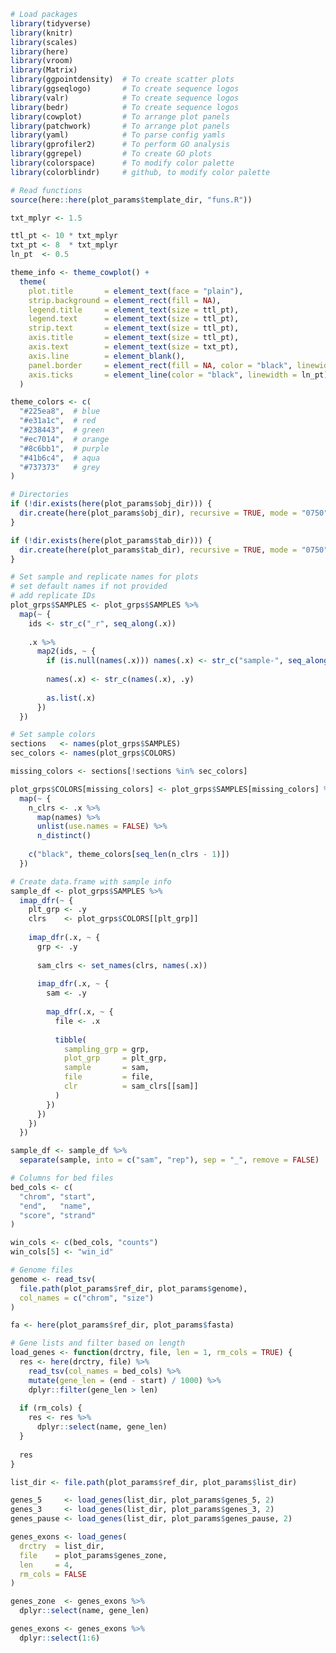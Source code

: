 
```r

# Load packages
library(tidyverse)
library(knitr)
library(scales)
library(here)
library(vroom)
library(Matrix)
library(ggpointdensity)  # To create scatter plots
library(ggseqlogo)       # To create sequence logos
library(valr)            # To create sequence logos
library(bedr)            # To create sequence logos
library(cowplot)         # To arrange plot panels
library(patchwork)       # To arrange plot panels
library(yaml)            # To parse config yamls
library(gprofiler2)      # To perform GO analysis
library(ggrepel)         # To create GO plots
library(colorspace)      # To modify color palette
library(colorblindr)     # github, to modify color palette

# Read functions
source(here::here(plot_params$template_dir, "funs.R"))

```

```r

txt_mplyr <- 1.5

ttl_pt <- 10 * txt_mplyr
txt_pt <- 8  * txt_mplyr
ln_pt  <- 0.5

theme_info <- theme_cowplot() +
  theme(
    plot.title       = element_text(face = "plain"),
    strip.background = element_rect(fill = NA),
    legend.title     = element_text(size = ttl_pt),
    legend.text      = element_text(size = ttl_pt),
    strip.text       = element_text(size = ttl_pt),
    axis.title       = element_text(size = ttl_pt),
    axis.text        = element_text(size = txt_pt),
    axis.line        = element_blank(),
    panel.border     = element_rect(fill = NA, color = "black", linewidth = ln_pt),
    axis.ticks       = element_line(color = "black", linewidth = ln_pt)
  )

theme_colors <- c(
  "#225ea8",  # blue
  "#e31a1c",  # red
  "#238443",  # green
  "#ec7014",  # orange
  "#8c6bb1",  # purple
  "#41b6c4",  # aqua
  "#737373"   # grey
)

```

```r

# Directories
if (!dir.exists(here(plot_params$obj_dir))) {
  dir.create(here(plot_params$obj_dir), recursive = TRUE, mode = "0750")
}

if (!dir.exists(here(plot_params$tab_dir))) {
  dir.create(here(plot_params$tab_dir), recursive = TRUE, mode = "0750")
}

# Set sample and replicate names for plots
# set default names if not provided
# add replicate IDs
plot_grps$SAMPLES <- plot_grps$SAMPLES %>%
  map(~ {
    ids <- str_c("_r", seq_along(.x))
    
    .x %>%
      map2(ids, ~ {
        if (is.null(names(.x))) names(.x) <- str_c("sample-", seq_along(.x))
        
        names(.x) <- str_c(names(.x), .y)
        
        as.list(.x)
      })
  })

# Set sample colors
sections   <- names(plot_grps$SAMPLES)
sec_colors <- names(plot_grps$COLORS)

missing_colors <- sections[!sections %in% sec_colors]

plot_grps$COLORS[missing_colors] <- plot_grps$SAMPLES[missing_colors] %>%
  map(~ {
    n_clrs <- .x %>%
      map(names) %>%
      unlist(use.names = FALSE) %>%
      n_distinct()
    
    c("black", theme_colors[seq_len(n_clrs - 1)])
  })

# Create data.frame with sample info
sample_df <- plot_grps$SAMPLES %>%
  imap_dfr(~ {
    plt_grp <- .y
    clrs    <- plot_grps$COLORS[[plt_grp]]
    
    imap_dfr(.x, ~ {
      grp <- .y
      
      sam_clrs <- set_names(clrs, names(.x))
      
      imap_dfr(.x, ~ {
        sam <- .y
        
        map_dfr(.x, ~ {
          file <- .x
          
          tibble(
            sampling_grp = grp,
            plot_grp     = plt_grp,
            sample       = sam,
            file         = file,
            clr          = sam_clrs[[sam]]
          )
        })
      })
    })
  })

sample_df <- sample_df %>%
  separate(sample, into = c("sam", "rep"), sep = "_", remove = FALSE)

# Columns for bed files
bed_cols <- c(
  "chrom", "start", 
  "end",   "name", 
  "score", "strand"
)

win_cols <- c(bed_cols, "counts")
win_cols[5] <- "win_id"

# Genome files
genome <- read_tsv(
  file.path(plot_params$ref_dir, plot_params$genome),
  col_names = c("chrom", "size")
)

fa <- here(plot_params$ref_dir, plot_params$fasta)

# Gene lists and filter based on length
load_genes <- function(drctry, file, len = 1, rm_cols = TRUE) {
  res <- here(drctry, file) %>%
    read_tsv(col_names = bed_cols) %>%
    mutate(gene_len = (end - start) / 1000) %>%
    dplyr::filter(gene_len > len)
  
  if (rm_cols) {
    res <- res %>%
      dplyr::select(name, gene_len)
  }
  
  res
}

list_dir <- file.path(plot_params$ref_dir, plot_params$list_dir)

genes_5     <- load_genes(list_dir, plot_params$genes_5, 2)
genes_3     <- load_genes(list_dir, plot_params$genes_3, 2)
genes_pause <- load_genes(list_dir, plot_params$genes_pause, 2)

genes_exons <- load_genes(
  drctry  = list_dir,
  file    = plot_params$genes_zone,
  len     = 4,
  rm_cols = FALSE
)

genes_zone  <- genes_exons %>%
  dplyr::select(name, gene_len)

genes_exons <- genes_exons %>%
  dplyr::select(1:6)

```


